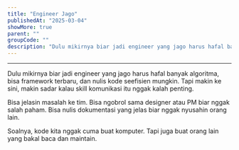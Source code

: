 ```yaml
---
title: "Engineer Jago"
publishedAt: "2025-03-04"
showMore: true
parent: ""
groupCode: ""
description: "Dulu mikirnya biar jadi engineer yang jago harus hafal banyak algoritma, bisa framework terbaru.."
---
```


---

Dulu mikirnya biar jadi engineer yang jago harus hafal banyak algoritma, bisa framework terbaru, dan nulis kode seefisien mungkin. Tapi makin ke sini, makin sadar kalau skill komunikasi itu nggak kalah penting.

Bisa jelasin masalah ke tim. Bisa ngobrol sama designer atau PM biar nggak salah paham. Bisa nulis dokumentasi yang jelas biar nggak nyusahin orang lain.

Soalnya, kode kita nggak cuma buat komputer. Tapi juga buat orang lain yang bakal baca dan maintain.
